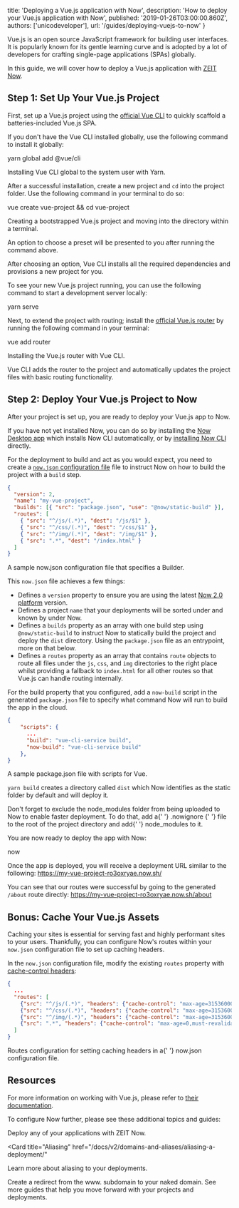 
  title: 'Deploying a Vue.js application with Now',
  description: 'How to deploy your Vue.js application with Now',
  published: '2019-01-26T03:00:00.860Z',
  authors: ['unicodeveloper'],
  url: '/guides/deploying-vuejs-to-now'
}

Vue.js is an open source JavaScript framework for building user interfaces. It is popularly known for its gentle learning curve and is adopted by a lot of developers for crafting single-page applications (SPAs) globally.

In this guide, we will cover how to deploy a Vue.js application with [ZEIT Now](/docs/v2).

## Step 1: Set Up Your Vue.js Project

First, set up a Vue.js project using the [official Vue CLI](https://cli.vuejs.org/guide/) to quickly scaffold a batteries-included Vue.js SPA.

If you don't have the Vue CLI installed globally, use the following command to install it globally:

<TerminalInput>yarn global add @vue/cli</TerminalInput>
<Caption>Installing Vue CLI global to the system user with <GenericLink href="https://yarnpkg.com">Yarn</GenericLink>.</Caption>

After a successful installation, create a new project and `cd` into the project folder. Use the following command in your terminal to do so:

<TerminalInput>vue create vue-project && cd vue-project</TerminalInput>
<Caption>Creating a bootstrapped Vue.js project and moving into the directory within a terminal.</Caption>

An option to choose a preset will be presented to you after running the command above.

After choosing an option, Vue CLI installs all the required dependencies and provisions a new project for you.

To see your new Vue.js project running, you can use the following command to start a development server locally:

<TerminalInput>yarn serve</TerminalInput>

Next, to extend the project with routing; install the [official Vue.js router](https://router.vuejs.org/) by running the following command in your terminal:

<TerminalInput>vue add router</TerminalInput>
<Caption>Installing the Vue.js router with Vue CLI.</Caption>

Vue CLI adds the router to the project and automatically updates the project files with basic routing functionality.

## Step 2: Deploy Your Vue.js Project to Now

After your project is set up, you are ready to deploy your Vue.js app to Now.

If you have not yet installed Now, you can do so by installing the [Now Desktop app](/docs/v2/getting-started/installation/#now-desktop) which installs Now CLI automatically, or by [installing Now CLI](/docs/v2/getting-started/installation/#now-cli) directly.

For the deployment to build and act as you would expect, you need to create a [`now.json` configuration file](https://zeit.co/docs/v2/deployments/configuration) file to instruct Now on how to build the project with a `build` step.

```json
{
  "version": 2,
  "name": "my-vue-project",
  "builds": [{ "src": "package.json", "use": "@now/static-build" }],
  "routes": [
    { "src": "^/js/(.*)", "dest": "/js/$1" },
    { "src": "^/css/(.*)", "dest": "/css/$1" },
    { "src": "^/img/(.*)", "dest": "/img/$1" },
    { "src": ".*", "dest": "/index.html" }
  ]
}
```

<Caption>
  A sample <InlineCode>now.json</InlineCode> configuration file that specifies a
  Builder.
</Caption>

This `now.json` file achieves a few things:

- Defines a `version` property to ensure you are using the latest [Now 2.0 platform](/docs/v2/platform/overview) version.
- Defines a project `name` that your deployments will be sorted under and known by under Now.
- Defines a `builds` property as an array with one build step using `@now/static-build` to instruct Now to statically build the project and deploy the `dist` directory. Using the `package.json` file as an entrypoint, more on that below.
- Defines a `routes` property as an array that contains `route` objects to route all files under the `js`, `css`, and `img` directories to the right place whilst providing a fallback to `index.html` for all other routes so that Vue.js can handle routing internally.

For the build property that you configured, add a `now-build` script in the generated `package.json` file to specify what command Now will run to build the app in the cloud.

```json
{
    "scripts": {
      ...
      "build": "vue-cli-service build",
      "now-build": "vue-cli-service build"
    },
}
```

<Caption>
  A sample <InlineCode>package.json</InlineCode> file with scripts for Vue.
</Caption>

`yarn build` creates a directory called `dist` which Now identifies as the static folder by default and will deploy it.

<Note>
  Don't forget to exclude the <InlineCode>node_modules</InlineCode> folder from
  being uploaded to Now to enable faster deployment. To do that, add a{' '}
  <GenericLink href="/guides/prevent-uploading-sourcepaths-with-nowignore/">
    .nowignore
  </GenericLink>{' '}
  file to the root of the project directory and add{' '}
  <InlineCode>node_modules</InlineCode> to it.
</Note>

You are now ready to deploy the app with Now:

<TerminalInput>now</TerminalInput>

Once the app is deployed, you will receive a deployment URL similar to the following: https://my-vue-project-ro3oxryae.now.sh/

You can see that our routes were successful by going to the generated `/about` route directly: https://my-vue-project-ro3oxryae.now.sh/about

## Bonus: Cache Your Vue.js Assets

Caching your sites is essential for serving fast and highly performant sites to your users. Thankfully, you can configure Now's routes within your `now.json` configuration file to set up caching headers.

In the `now.json` configuration file, modify the existing `routes` property with [cache-control headers](https://developer.mozilla.org/en-US/docs/Web/HTTP/Headers/Cache-Control):

```json
{
  ...
  "routes": [
    {"src": "^/js/(.*)", "headers": {"cache-control": "max-age=31536000,immutable"}, "dest": "/js/$1"},
    {"src": "^/css/(.*)", "headers": {"cache-control": "max-age=31536000,immutable"}, "dest": "/css/$1"},
    {"src": "^/img/(.*)", "headers": {"cache-control": "max-age=31536000,immutable"}, "dest": "/img/$1"},
    {"src": ".*", "headers": {"cache-control": "max-age=0,must-revalidate"}, "dest": "/index.html"}
  ]
}
```

<Caption>
  Routes configuration for setting caching headers in a{' '}
  <InlineCode>now.json</InlineCode> configuration file.
</Caption>

## Resources

For more information on working with Vue.js, please refer to [their documentation](https://vuejs.org/v2/guide/).

To configure Now further, please see these additional topics and guides:

<Card title="Deploying Basics" href="/docs/v2/deployments/basics">
  Deploy any of your applications with ZEIT Now.
</Card>

<Card
  title="Aliasing"
  href="/docs/v2/domains-and-aliases/aliasing-a-deployment/"
>
  Learn more about aliasing to your deployments.
</Card>

<Card title="www. Redirect" href="/guides/redirect-from-www">
  Create a redirect from the www. subdomain to your naked domain.
</Card>

<Card title="More Guides" href="/guides">
  See more guides that help you move forward with your projects and deployments.
</Card>

